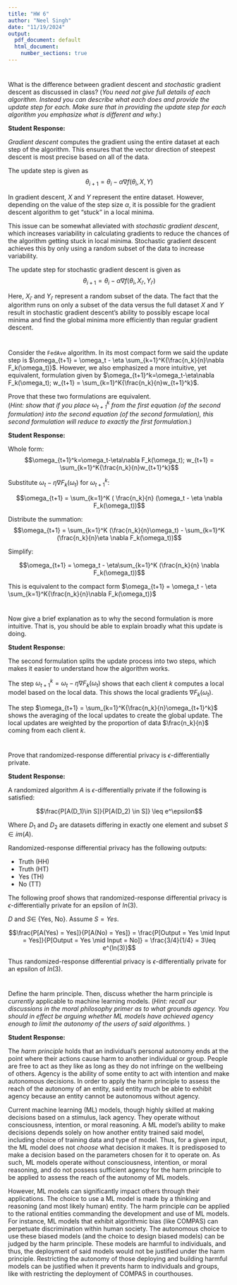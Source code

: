 ```yaml
---
title: "HW 6"
author: "Neel Singh"
date: "11/19/2024"
output:
  pdf_document: default
  html_document:
    number_sections: true
---
```


#
What is the difference between gradient descent and *stochastic* gradient descent as discussed in class?  (*You need not give full details of each algorithm.  Instead you can describe what each does and provide the update step for each.  Make sure that in providing the update step for each algorithm you emphasize what is different and why.*)

**Student Response:**

*Gradient descent* computes the gradient using the entire dataset at each step of the algorithm. This ensures that the vector direction of steepest descent is most precise based on all of the data. 

The update step is given as $$\theta_{i + 1} = \theta_i - \alpha\nabla f(\theta_i, X, Y)$$

In gradient descent, $X$ and $Y$ represent the entire dataset. However, depending on the value of the step size $\alpha$, it is possible for the gradient descent algorithm to get "stuck" in a local minima.

This issue can be somewhat alleviated with *stochastic gradient descent*, which increases variability in calculating gradients to reduce the chances of the algorithm getting stuck in local minima. Stochastic gradient descent achieves this by only using a random subset of the data to increase variability.

The update step for stochastic gradient descent is given as $$\theta_{i + 1} = \theta_i - \alpha\nabla f(\theta_i, X_{i'}, Y_{i'})$$

Here, $X_{i'}$ and $Y_{i'}$ represent a random subset of the data. The fact that the algorithm runs on only a subset of the data versus the full dataset $X$ and $Y$ result in stochastic gradient descent's ability to possibly escape local minima and find the global minima more efficiently than regular gradient descent. 



#
Consider the `FedAve` algorithm.  In its most compact form we said the update step is $\omega_{t+1} = \omega_t - \eta \sum_{k=1}^K{\frac{n_k}{n}\nabla F_k(\omega_t)}$.  However, we also emphasized a more intuitive, yet equivalent, formulation given by $\omega_{t+1}^k=\omega_t-\eta\nabla F_k(\omega_t); w_{t+1} = \sum_{k=1}^K{\frac{n_k}{n}w_{t+1}^k}$.  

Prove that these two formulations are equivalent.  
(*Hint: show that if you place $\omega_{t+1}^k$ from the first equation (of the second formulation) into the second equation (of the second formulation), this second formulation will reduce to exactly the first formulation.*) 

**Student Response:**

Whole form:
$$\omega_{t+1}^k=\omega_t-\eta\nabla F_k(\omega_t); w_{t+1} = \sum_{k=1}^K{\frac{n_k}{n}w_{t+1}^k}$$

Substitute $\omega_t-\eta\nabla F_k(\omega_t)$ for $\omega_{t+1}^k$:

$$\omega_{t+1} = \sum_{k=1}^K ( \frac{n_k}{n} (\omega_t - \eta \nabla F_k(\omega_t))$$

Distribute the summation:
$$\omega_{t+1} = \sum_{k=1}^K (\frac{n_k}{n}\omega_t) - \sum_{k=1}^K (\frac{n_k}{n}\eta \nabla F_k(\omega_t))$$

Simplify:

$$\omega_{t+1} = \omega_t - \eta\sum_{k=1}^K (\frac{n_k}{n} \nabla F_k(\omega_t))$$

This is equivalent to the compact form $\omega_{t+1} = \omega_t - \eta \sum_{k=1}^K{\frac{n_k}{n}\nabla F_k(\omega_t)}$

#
Now give a brief explanation as to why the second formulation is more intuitive.  That is, you should be able to explain broadly what this update is doing.  

**Student Response:**

The second formulation splits the update process into two steps, which makes it easier to understand how the algorithm works.

The step $\omega_{t+1}^k=\omega_t-\eta\nabla F_k(\omega_t)$ shows that each client $k$ computes a local model based on the local data. This shows the local gradients $\nabla F_k(\omega_t)$.

The step $\omega_{t+1} = \sum_{k=1}^K{\frac{n_k}{n}\omega_{t+1}^k}$ shows the averaging of the local updates to create the global update. The local updates are weighted by the proportion of data $\frac{n_k}{n}$ coming from each client $k$.

# 
Prove that randomized-response differential privacy is $\epsilon$-differentially private.  

**Student Response:**

A randomized algorithm $A$ is $\epsilon$-differentially private if the following is satisfied:

$$\frac{P[A(D_1)\in S]}{P[A(D_2) \in S]} \leq e^\epsilon$$

Where $D_1$ and $D_2$ are datasets differing in exactly one element and subset $S \in im(A)$.

Randomized-response differential privacy has the following outputs:

- Truth (HH)
- Truth (HT)
- Yes (TH)
- No (TT)

The following proof shows that randomized-response differential privacy is $\epsilon$-differentially private for an epsilon of $ln(3)$.

$D$ and $S \in$ {Yes, No}. Assume $S = Yes$.

$$\frac{P[A(Yes) = Yes]}{P[A(No) = Yes]} = \frac{P[Output = Yes \mid Input = Yes]}{P[Output = Yes \mid Input = No]} = \frac{3/4}{1/4} = 3\leq e^{ln(3)}$$

Thus randomized-response differential privacy is $\epsilon$-differentially private for an epsilon of $ln(3)$. 

# 
Define the harm principle.  Then, discuss whether the harm principle is *currently* applicable to machine learning models.  (*Hint: recall our discussions in the moral philosophy primer as to what grounds agency.  You should in effect be arguing whether ML models have achieved agency enough to limit the autonomy of the users of said algorithms.* )

**Student Response:**

The *harm principle* holds that an individual's personal autonomy ends at the point where their actions cause harm to another individual or group. People are free to act as they like as long as they do not infringe on the wellbeing of others. Agency is the ability of some entity to act with intention and make autonomous decisions. In order to apply the harm principle to assess the reach of the autonomy of an entity, said entity much be able to exhibit agency because an entity cannot be autonomous without agency. 

Current machine learning (ML) models, though highly skilled at making decisions based on a stimulus, lack agency. They operate without consciousness, intention, or moral reasoning. A ML model's ability to make decisions depends solely on how another entity trained said model, including choice of training data and type of model. Thus, for a given input, the ML model does not *choose* what decision it makes. It is predisposed to make a decision based on the parameters chosen for it to operate on. As such, ML models operate without consciousness, intention, or moral reasoning, and do not possess sufficient agency for the harm principle to be applied to assess the reach of the autonomy of ML models.

However, ML models can significantly impact others through their applications. The choice to use a ML model is made by a thinking and reasoning (and most likely human) entity. The harm principle *can* be applied to the rational entities commanding the development and use of ML models. For instance, ML models that exhibit algorithmic bias (like COMPAS) can perpetuate discrimination within human society. The autonomous choice to use these biased models (and the choice to design biased models) can be judged by the harm principle. These models are harmful to individuals, and thus, the deployment of said models would not be justified under the harm principle. Restricting the autonomy of those deploying and building harmful models can be justified when it prevents harm to individuals and groups, like with restricting the deployment of COMPAS in courthouses.  


